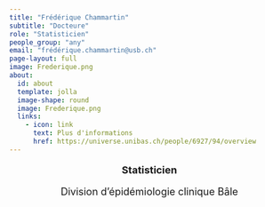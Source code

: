 ```yaml
---
title: "Frédérique Chammartin"
subtitle: "Docteure"
role: "Statisticien"
people_group: "any"
email: "frédérique.chammartin@usb.ch"
page-layout: full
image: Frederique.png
about: 
  id: about
  template: jolla
  image-shape: round
  image: Frederique.png
  links:
    - icon: link
      text: Plus d'informations 
      href: https://universe.unibas.ch/people/6927/94/overview
---
```


<div style="text-align: center;">
  <p style="font-size: 18px; font-weight: bold;">Statisticien</p>
  <p style="font-size: 18px;">Division d'épidémiologie clinique Bâle</p>
</div>